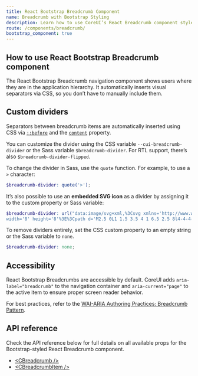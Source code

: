 ```yaml
---
title: React Bootstrap Breadcrumb Component
name: Breadcrumb with Bootstrap Styling
description: Learn how to use CoreUI’s React Breadcrumb component styled with Bootstrap to indicate navigation hierarchy and enhance user orientation within your app or website.
route: /components/breadcrumb/
bootstrap_component: true
---
```


## How to use React Bootstrap Breadcrumb component

The React Bootstrap Breadcrumb navigation component shows users where they are in the application hierarchy. It automatically inserts visual separators via CSS, so you don’t have to manually include them.

<ExampleSnippet className="theme-bootstrap" component="BreadcrumbExample" componentName="React Bootstrap Breadcrumb" />

## Custom dividers

Separators between breadcrumb items are automatically inserted using CSS via [`::before`](https://developer.mozilla.org/en-US/docs/Web/CSS/::before) and the [`content`](https://developer.mozilla.org/en-US/docs/Web/CSS/content) property.

You can customize the divider using the CSS variable `--cui-breadcrumb-divider` or the Sass variable `$breadcrumb-divider`. For RTL support, there’s also `$breadcrumb-divider-flipped`.

<ExampleSnippet className="theme-bootstrap" component="BreadcrumbDividersExample" componentName="React Bootstrap Breadcrumb" />

To change the divider in Sass, use the `quote` function. For example, to use a `>` character:

```scss
$breadcrumb-divider: quote('>');
```

It’s also possible to use an **embedded SVG icon** as a divider by assigning it to the custom property or Sass variable:

<ExampleSnippet className="theme-bootstrap" component="BreadcrumbDividers2Example" componentName="React Bootstrap Breadcrumb" />

```scss
$breadcrumb-divider: url("data:image/svg+xml,%3Csvg xmlns='http://www.w3.org/2000/svg' 
width='8' height='8'%3E%3Cpath d='M2.5 0L1 1.5 3.5 4 1 6.5 2.5 8l4-4-4-4z' fill='currentColor'/%3E%3C/svg%3E");
```

To remove dividers entirely, set the CSS custom property to an empty string or the Sass variable to `none`.

<ExampleSnippet className="theme-bootstrap" component="BreadcrumbDividers3Example" componentName="React Bootstrap Breadcrumb" />

```scss
$breadcrumb-divider: none;
```

## Accessibility

React Bootstrap Breadcrumbs are accessible by default. CoreUI adds `aria-label="breadcrumb"` to the navigation container and `aria-current="page"` to the active item to ensure proper screen reader behavior.

For best practices, refer to the [WAI-ARIA Authoring Practices: Breadcrumb Pattern](https://www.w3.org/TR/wai-aria-practices/#breadcrumb).

## API reference

Check the API reference below for full details on all available props for the Bootstrap-styled React Breadcrumb component.

- [&lt;CBreadcrumb /&gt;](../api/#cbreadcrumb)
- [&lt;CBreadcrumbItem /&gt;](../api/#cbreadcrumbitem)
